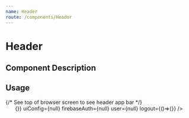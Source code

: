 ```yaml
---
name: Header
route: /components/Header
---
```



# Header
<Props of={Header} />

## Component Description

## Usage
<Playground>
    {/* See top of browser screen to see header app bar */}
    <Header 
      showSettingsDrawer={true}
      setShowSettingsDrawer={()=>{}}
      uiConfig={null}
      firebaseAuth={null}
      user={null}
      logout={()=>{}}
    />
</Playground>

